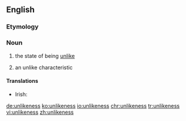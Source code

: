==English==

===Etymology===
{{suffix|unlike|ness}}

===Noun===
{{en-noun|es|-}}

# {{context|uncountable|lang=en}} the state of being [[unlike]]
# {{context|countable|lang=en}} an unlike characteristic

====Translations====
{{trans-top|the state of being unlike}}
* Irish: {{t-|ga|éagsúlacht|f}}
{{trans-mid}}
{{trans-bottom}}

{{trans-top|an unlike characteristic}}
{{trans-mid}}
{{trans-bottom}}

[[de:unlikeness]]
[[ko:unlikeness]]
[[io:unlikeness]]
[[chr:unlikeness]]
[[tr:unlikeness]]
[[vi:unlikeness]]
[[zh:unlikeness]]